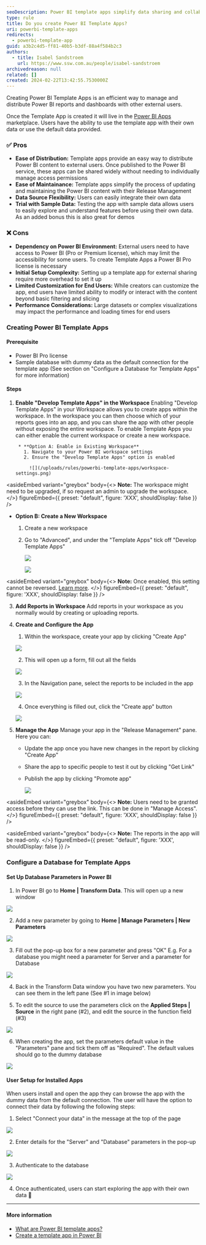 ```yaml
---
seoDescription: Power BI template apps simplify data sharing and collaboration by allowing external users to access and interact with reports and dashboards.
type: rule
title: Do you create Power BI Template Apps?
uri: powerbi-template-apps
redirects:
  - powerbi-template-app
guid: a3b2c4d5-ff81-40b5-b3df-88a4f584b2c3
authors:
  - title: Isabel Sandstroem
    url: https://www.ssw.com.au/people/isabel-sandstroem
archivedreason: null
related: []
created: 2024-02-22T13:42:55.7530000Z
---
```


Creating Power BI Template Apps is an efficient way to manage and distribute Power BI reports and dashboards with other external users.

Once the Template App is created it will live in the [Power BI Apps](https://app.powerbi.com/groups/me/getapps/apps) marketplace. Users have the ability to use the template app with their own data or use the default data provided.
### ✅ Pros

* **Ease of Distribution:** Template apps provide an easy way to distribute Power BI content to external users. Once published to the Power BI service, these apps can be shared widely without needing to individually manage access permissions
* **Ease of Maintainance:** Template apps simplify the process of updating and maintaining the Power BI content with their Release Management
* **Data Source Flexibility:** Users can easily integrate their own data
* **Trial with Sample Data:** Testing the app with sample data allows users to easily explore and understand features before using their own data. As an added bonus this is also great for demos

### ❌ Cons

* **Dependency on Power BI Environment:** External users need to have access to Power BI (Pro or Premium license), which may limit the accessibility for some users. To create Template Apps a Power BI Pro license is necessary
* **Initial Setup Complexity:** Setting up a template app for external sharing require more overhead to set it up
* **Limited Customization for End Users:** While creators can customize the app, end users have limited ability to modify or interact with the content beyond basic filtering and slicing
* **Performance Considerations:** Large datasets or complex visualizations may impact the performance and loading times for end users

### Creating Power BI Template Apps

#### Prerequisite

* Power BI Pro license
* Sample database with dummy data as the default connection for the template app (See section on "Configure a Database for Template Apps" for more information)

#### Steps

1. **Enable "Develop Template Apps" in the Workspace**
    Enabling "Develop Template Apps" in your Workspace allows you to create apps within the workspace.
    In the workspace you can then choose which of your reports goes into an app, and you can share the app with other people without exposing the entire workspace.
    To enable Template Apps you can either enable the current workspace or create a new workspace.

        * **Option A: Enable in Existing Workspace**
          1. Navigate to your Power BI workspace settings
          2. Ensure the "Develop Template Apps" option is enabled

            ![](/uploads/rules/powerbi-template-apps/workspace-settings.png)

<asideEmbed
  variant="greybox"
  body={<>
    **Note:** The workspace might need to be upgraded, if so request an admin to upgrade the workspace.
  </>}
  figureEmbed={{
    preset: "default",
    figure: 'XXX',
    shouldDisplay: false
  }}
/>

* **Option B: Create a New Workspace**

  1. Create a new workspace
  2. Go to "Advanced", and under the "Template Apps" tick off "Develop Template Apps"

      ![](/uploads/rules/powerbi-template-apps/create-workspace-click-advanced.png)

      ![](/uploads/rules/powerbi-template-apps/create-workspace-tick.png)

<asideEmbed
  variant="greybox"
  body={<>
    **Note:** Once enabled, this setting cannot be reversed. [Learn more](https://community.fabric.microsoft.com/t5/Service/Workspace-develop-a-template-app-option-is-greyed-out/m-p/2319432).
  </>}
  figureEmbed={{
    preset: "default",
    figure: 'XXX',
    shouldDisplay: false
  }}
/>

3. **Add Reports in Workspace**
   Add reports in your workspace as you normally would by creating or uploading reports.

4. **Create and Configure the App**

   1. Within the workspace, create your app by clicking "Create App"

   ![](/uploads/rules/powerbi-template-apps/create-app.png)

   2. This will open up a form, fill out all the fields

   ![](/uploads/rules/powerbi-template-apps/create-app-form.png)

   3. In the Navigation pane, select the reports to be included in the app

   ![](/uploads/rules/powerbi-template-apps/create-app-select-reports.png)

   4. Once everything is filled out, click the "Create app" button

   ![](/uploads/rules/powerbi-template-apps/create-app-button.png)

5. **Manage the App**
   Manage your app in the "Release Management" pane. Here you can:

   * Update the app once you have new changes in the report by clicking "Create App"
   * Share the app to specific people to test it out by clicking "Get Link"
   * Publish the app by clicking "Promote app"

     ![](/uploads/rules/powerbi-template-apps/release-management.png)

<asideEmbed
  variant="greybox"
  body={<>
    **Note:** Users need to be granted access before they can use the link. This can be done in "Manage Access".
  </>}
  figureEmbed={{
    preset: "default",
    figure: 'XXX',
    shouldDisplay: false
  }}
/>

<asideEmbed
  variant="greybox"
  body={<>
    **Note:** The reports in the app will be read-only.
  </>}
  figureEmbed={{
    preset: "default",
    figure: 'XXX',
    shouldDisplay: false
  }}
/>

### Configure a Database for Template Apps

#### Set Up Database Parameters in Power BI

1. In Power BI go to **Home | Transform Data**. This will open up a new window

![](/uploads/rules/powerbi-template-apps/powerbi-transform-data.png)

2. Add a new parameter by going to **Home | Manage Parameters | New Parameters**

![](/uploads/rules/powerbi-template-apps/powerbi-manage-parameters.png)

3. Fill out the pop-up box for a new parameter and press "OK"
   E.g. For a database you might need a parameter for Server and a parameter for Database

![](/uploads/rules/powerbi-template-apps/powerbi-manage-parameters-popup.png)

4. Back in the Transform Data window you have two new parameters. You can see them in the left pane (See #1 in image below)

5. To edit the source to use the parameters click on the **Applied Steps | Source** in the right pane (#2), and edit the source in the function field (#3)

![](/uploads/rules/powerbi-template-apps/powerbi-transform-data-parameters.png)

6. When creating the app, set the parameters default value in the "Parameters" pane and tick them off as "Required". The default values should go to the dummy database

![](/uploads/rules/powerbi-template-apps/create-app-database-parameters.png)

#### User Setup for Installed Apps

When users install and open the app they can browse the app with the dummy data from the default connection.
The user will have the option to connect their data by following the following steps:

1. Select "Connect your data" in the message at the top of the page

![](/uploads/rules/powerbi-template-apps/app-connect-data.png)

2. Enter details for the "Server" and "Database" parameters in the pop-up

![](/uploads/rules/powerbi-template-apps/app-connect-data-enter-details.png)

3. Authenticate to the database

![](/uploads/rules/powerbi-template-apps/app-connect-data-authenticate.png)

4. Once authenticated, users can start exploring the app with their own data 🚀

---

#### More information

* [What are Power BI template apps?](https://learn.microsoft.com/en-us/power-bi/connect-data/service-template-apps-overview)
* [Create a template app in Power BI](https://learn.microsoft.com/en-us/power-bi/connect-data/service-template-apps-create)